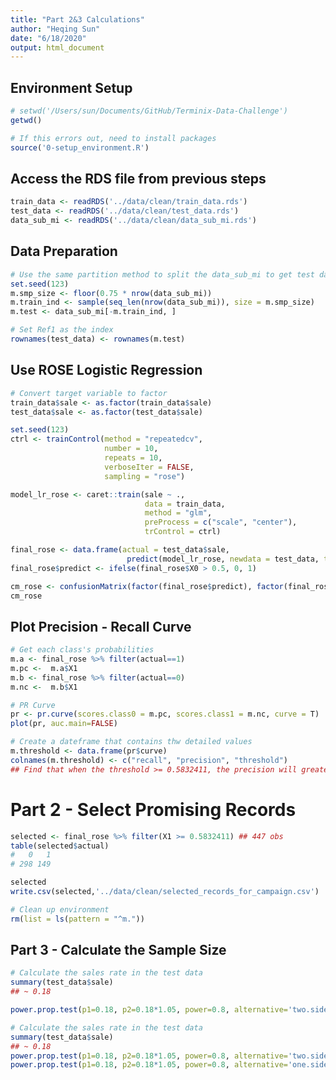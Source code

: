 ```yaml
---
title: "Part 2&3 Calculations"
author: "Heqing Sun"
date: "6/18/2020"
output: html_document
---
```


## Environment Setup
```r
# setwd('/Users/sun/Documents/GitHub/Terminix-Data-Challenge')
getwd()

# If this errors out, need to install packages
source('0-setup_environment.R')
```

## Access the RDS file from previous steps
```r
train_data <- readRDS('../data/clean/train_data.rds')
test_data <- readRDS('../data/clean/test_data.rds')
data_sub_mi <- readRDS('../data/clean/data_sub_mi.rds')
```

## Data Preparation
```r
# Use the same partition method to split the data_sub_mi to get test data index
set.seed(123)
m.smp_size <- floor(0.75 * nrow(data_sub_mi))
m.train_ind <- sample(seq_len(nrow(data_sub_mi)), size = m.smp_size)
m.test <- data_sub_mi[-m.train_ind, ]

# Set Ref1 as the index
rownames(test_data) <- rownames(m.test)
```

## Use ROSE Logistic Regression
```r
# Convert target variable to factor
train_data$sale <- as.factor(train_data$sale)
test_data$sale <- as.factor(test_data$sale)

set.seed(123)
ctrl <- trainControl(method = "repeatedcv", 
                     number = 10, 
                     repeats = 10, 
                     verboseIter = FALSE,
                     sampling = "rose")

model_lr_rose <- caret::train(sale ~ .,
                              data = train_data,
                              method = "glm",
                              preProcess = c("scale", "center"),
                              trControl = ctrl)

final_rose <- data.frame(actual = test_data$sale,
                          predict(model_lr_rose, newdata = test_data, type = "prob"))
final_rose$predict <- ifelse(final_rose$X0 > 0.5, 0, 1)

cm_rose <- confusionMatrix(factor(final_rose$predict), factor(final_rose$actual), positive = "1")
cm_rose
```

## Plot Precision - Recall Curve
```r
# Get each class's probabilities
m.a <- final_rose %>% filter(actual==1)
m.pc <-  m.a$X1
m.b <- final_rose %>% filter(actual==0)
m.nc <-  m.b$X1

# PR Curve
pr <- pr.curve(scores.class0 = m.pc, scores.class1 = m.nc, curve = T)
plot(pr, auc.main=FALSE)

# Create a dateframe that contains thw detailed values
m.threshold <- data.frame(pr$curve)
colnames(m.threshold) <- c("recall", "precision", "threshold")
## Find that when the threshold >= 0.5832411, the precision will greater than 1/3
```

# Part 2 - Select Promising Records
```r
selected <- final_rose %>% filter(X1 >= 0.5832411) ## 447 obs
table(selected$actual)
#   0   1 
# 298 149 

selected
write.csv(selected,'../data/clean/selected_records_for_campaign.csv')

# Clean up environment
rm(list = ls(pattern = "^m."))
```

## Part 3 - Calculate the Sample Size
```r
# Calculate the sales rate in the test data
summary(test_data$sale)
## ~ 0.18

power.prop.test(p1=0.18, p2=0.18*1.05, power=0.8, alternative='two.sided', sig.level=0.1)
```

```r
# Calculate the sales rate in the test data
summary(test_data$sale)
## ~ 0.18
power.prop.test(p1=0.18, p2=0.18*1.05, power=0.8, alternative='two.sided', sig.level=0.05)
power.prop.test(p1=0.18, p2=0.18*1.05, power=0.8, alternative='one.sided', sig.level=0.1)
```